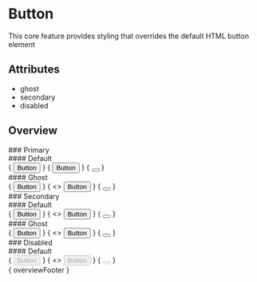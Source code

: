

<Meta title="Core/Button/Overview" />

# Button

This core feature provides styling that overrides the default HTML button element

## Attributes

* ghost
* secondary
* disabled

## Overview

<div class="overview">
  <section>
    ### Primary
    <div class="variant">
      #### Default
      <div class="content">
        { <button>Button</button> }
        {
          <button>
            <aotw-icon name="logo"></aotw-icon>
            Button
          </button>
        }
        { <button><aotw-icon name="logo"></aotw-icon></button> }
      </div>
    </div>
    <div class="variant">
      #### Ghost
      <div class="content">
        { <button ghost="">Button</button> }
        { <>
          <button ghost="">
            <aotw-icon name="logo"></aotw-icon>
            Button
          </button>
        </> }
        { <button ghost=""><aotw-icon name="logo"></aotw-icon></button> }
      </div>
    </div>
  </section>
  <section>
    ### Secondary
    <div class="variant">
      #### Default
      <div class="content">
        { <button secondary="">Button</button> }
        { <>
          <button secondary="">
            <aotw-icon name="logo"></aotw-icon>
            Button
          </button>
        </> }
        { <button secondary=""><aotw-icon name="logo"></aotw-icon></button> }
      </div>
    </div>
    <div class="variant">
      #### Ghost
      <div class="content">
        { <button ghost="" secondary="">Button</button> }
        { <>
          <button ghost="" secondary="">
            <aotw-icon name="logo"></aotw-icon>
            Button
          </button>
        </> }
        { <button ghost="" secondary=""><aotw-icon name="logo"></aotw-icon></button> }
      </div>
    </div>
  </section>
  <section>
    ### Disabled
    <div class="variant">
      #### Default
      <div class="content">
        { <button disabled>Button</button> }
        { <>
          <button disabled>
            <aotw-icon name="logo"></aotw-icon>
            Button
          </button>
        </> }
        { <button disabled><aotw-icon name="logo"></aotw-icon></button> }
      </div>
    </div>
  </section>
</div>

<div class="footer">
  { overviewFooter }
</div>